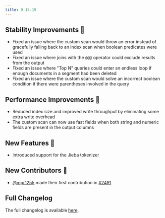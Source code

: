 ```yaml
---
title: 0.15.19
---
```


## Stability Improvements 💪

- Fixed an issue where the custom scan would throw an error instead of gracefully falling back to an index scan when boolean predicates were used
- Fixed an issue where joins with the `@@@` operator could exclude results from the output
- Fixed an issue where "Top N" queries could enter an endless loop if enough documents in a segment had been deleted
- Fixed an issue where the custom scan would solve an incorrect boolean condition if there were parentheses involved in the query

## Performance Improvements 🚀

- Reduced index size and improved write throughput by eliminating some extra write overhead
- The custom scan can now use fast fields when both string and numeric fields are present in the output columns

## New Features 🎉

- Introduced support for the Jieba tokenizer

## New Contributors 👋

- [@mpr1255](https://github.com/mpr1255) made their first contribution in [#2491](https://github.com/paradedb/paradedb/pull/2491)

## Full Changelog

The full changelog is available [here](https://github.com/paradedb/paradedb/releases/tag/v0.15.19).
